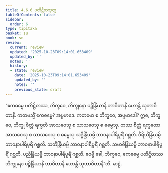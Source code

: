 ```yaml
---
title: 4.6.6 ပတိဋ္ဌိတသုတ္တ
tableOfContents: false
sidebar:
  order: 6
type: tipitaka
basket: su
book: sn
review:
  current: review
  updated: '2025-10-23T09:14:01.653409'
  updated_by: ''
  notes: ''
  history:
  - state: review
    date: '2025-10-23T09:14:01.653409'
    updated_by: ''
    notes: ''
    previous_state: draft
---
```



<ReviewStatus review={frontmatter.review} showDetails={true} />

<HypothesisAnnotation frontmatter={frontmatter} />

<DynamicBreadcrumb />

<Division number="526" book="sn" e="ch" v="18" p="358">

<Paragraph number="1212" book="sn">
“ဧကဓမ္မေ ပတိဋ္ဌိတဿ, ဘိက္ခဝေ, ဘိက္ခုနော ပဉ္စိန္ဒြိယာနိ ဘာဝိတာနိ ဟောန္တိ သုဘာဝိတာနိ. ကတမသ္မိံ ဧကဓမ္မေ? အပ္ပမာဒေ. ကတမော စ ဘိက္ခဝေ, အပ္ပမာဒေါ? ဣဓ, ဘိက္ခဝေ, ဘိက္ခု စိတ္တံ ရက္ခတိ အာသဝေသု စ သာသဝေသု စ ဓမ္မေသု. တဿ စိတ္တံ ရက္ခတော အာသဝေသု စ သာသဝေသု စ ဓမ္မေသု သဒ္ဓိန္ဒြိယမ္ပိ ဘာဝနာပါရိပူရိံ ဂစ္ဆတိ. ဝီရိယိန္ဒြိယမ္ပိ ဘာဝနာပါရိပူရိံ ဂစ္ဆတိ. သတိန္ဒြိယမ္ပိ ဘာဝနာပါရိပူရိံ ဂစ္ဆတိ. သမာဓိန္ဒြိယမ္ပိ ဘာဝနာပါရိပူရိံ ဂစ္ဆတိ. ပညိန္ဒြိယမ္ပိ ဘာဝနာပါရိပူရိံ ဂစ္ဆတိ. ဧဝမ္ပိ ခေါ, ဘိက္ခဝေ, ဧကဓမ္မေ ပတိဋ္ဌိတဿ ဘိက္ခုနော ပဉ္စိန္ဒြိယာနိ ဘာဝိတာနိ ဟောန္တိ သုဘာဝိတာနီ”တိ.

</Paragraph>
</Division>

<Paragraph number="1213" type="center" book="sn">
ဆဋ္ဌံ.
</Paragraph>